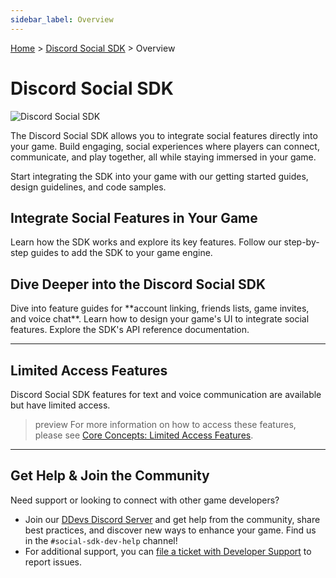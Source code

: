 ```yaml
---
sidebar_label: Overview
---
```

[Home](#DOCS_INTRO) > [Discord Social SDK](#DOCS_DISCORD_SOCIAL_SDK_OVERVIEW) > Overview

# Discord Social SDK

![Discord Social SDK](images/social-sdk/overview/social_sdk_header.png)

The Discord Social SDK allows you to integrate social features directly into your game. Build engaging, social experiences where players can connect, communicate, and play together, all while staying immersed in your game.

Start integrating the SDK into your game with our getting started guides, design guidelines, and code samples.

## Integrate Social Features in Your Game

<Container>
  <Card title="Core Concepts" link="#DOCS_DISCORD_SOCIAL_SDK_CORE_CONCEPTS" icon="GameControllerIcon">
    Learn how the SDK works and explore its key features.
  </Card>
  <Card title="Getting Started Guides" link="#DOCS_DISCORD_SOCIAL_SDK_GETTING_STARTED" icon="CompassIcon">
    Follow our step-by-step guides to add the SDK to your game engine.
  </Card>
</Container>

## Dive Deeper into the Discord Social SDK

<Container>
  <Card title="Development Guides" link="#DOCS_DISCORD_SOCIAL_SDK_DEVELOPMENT_GUIDES" icon="WrenchIcon">
    Dive into feature guides for **account linking, friends lists, game invites, and voice chat**.
  </Card>
  <Card title="Design Guidelines" link="#DOCS_DISCORD_SOCIAL_SDK_DESIGN_GUIDELINES" icon="PaintPaletteIcon">
    Learn how to design your game's UI to integrate social features.
  </Card>
  <Card title="SDK Reference Docs" link="https://discord.com/developers/docs/social-sdk/index.html" icon="BrowserIcon">
    Explore the SDK's API reference documentation.
  </Card>
</Container>

---

## Limited Access Features

Discord Social SDK features for text and voice communication are available but have limited access. 

> preview
> For more information on how to access these features, please see [Core Concepts: Limited Access Features](#DOCS_DISCORD_SOCIAL_SDK_CORE_CONCEPTS/limited-access-features).

---

## Get Help & Join the Community

Need support or looking to connect with other game developers? 

- Join our [DDevs Discord Server](https://discord.gg/discord-developers) and get help from the community, share best practices, and discover new ways to enhance your game. Find us in the `#social-sdk-dev-help` channel!
- For additional support, you can [file a ticket with Developer Support](https://dis.gd/social-sdk) to report issues.